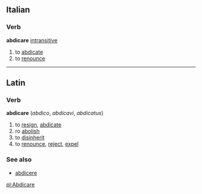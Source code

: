 ==Italian==
===Verb===
'''abdicare''' [[intransitive]]
# to [[abdicate]]
# to [[renounce]]
{{it-conj-are|abdic|Essere}}
----
==Latin==
===Verb===
'''abdicare''' (''abdico'', ''abdicavi'', ''abdicatus'')
# to [[resign]], [[abdicate]]
# ro [[abolish]]
# to [[disinherit]]
# to [[renounce]], [[reject]], [[expel]]
===See also===
*[[abdicere]]

[[pl:Abdicare]]